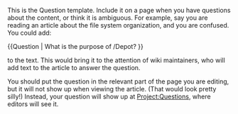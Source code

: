 <noinclude><!--

Note: this template doesn't expand to anything when it's called, and the parameter isn't used. This is by design.

-->This is the Question template.  Include it on a page when you have questions about the content, or think it is ambiguous.  For example, say you are reading an article about the file system organization, and you are confused.  You could add:

<nowiki>{{Question | What is the purpose of /Depot? }}</nowiki>

to the text.  This would bring it to the attention of wiki maintainers, who will add text to the article to answer the question.

You should put the question in the relevant part of the page you are editing, but it will not show up when viewing the article.  (That would look pretty silly!)  Instead, your question will show up at [[Project:Questions]], where editors will see it.
</noinclude>
